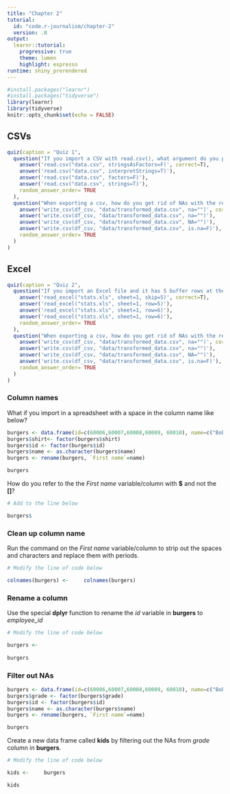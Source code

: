 ```yaml
---
title: "Chapter 2"
tutorial:
  id: "code.r-journalism/chapter-2"
  version: .8
output:
  learnr::tutorial:
    progressive: true
    theme: lumen
    highlight: espresso
runtime: shiny_prerendered
---
```



```r
#install.packages("learnr")
#install.packages("tidyverse")
library(learnr)
library(tidyverse)
knitr::opts_chunk$set(echo = FALSE)
```


## CSVs

```r
quiz(caption = "Quiz 1",
  question("If you import a CSV with read.csv(), what argument do you pass to make sure strings are not interpreted as factors?",
    answer('read.csv("data.csv", stringsAsFactors=F)', correct=T),
    answer('read.csv("data.csv", interpretStrings=T)'),
    answer('read.csv("data.csv", factors=F)'),
    answer('read.csv("data.csv", strings=T)'),
    random_answer_order= TRUE
  ),
  question("When exporting a csv, how do you get rid of NAs with the readr package?",
    answer('write_csv(df_csv, "data/transformed_data.csv", na="")', correct = TRUE),
    answer('write.csv(df_csv, "data/transformed_data.csv", na="")'),
    answer('write_csv(df_csv, "data/transformed_data.csv", NA="")'),
    answer('write.csv(df_csv, "data/transformed_data.csv", is.na=F)'),
    random_answer_order= TRUE
  )
)

```

## Excel

```r
quiz(caption = "Quiz 2",
  question("If you import an Excel file and it has 5 buffer rows at the top before the real data starts, how do you deal with that using the **readxl** package?",
    answer('read_excel("stats.xls", sheet=1, skip=5)', correct=T),
    answer('read_excel("stats.xls", sheet=1, row=5)'),
    answer('read_excel("stats.xls", sheet=1, row=6)'),
    answer('read_excel("stats.xls", sheet=1, row=6)'),
    random_answer_order= TRUE
  ),
  question("When exporting a csv, how do you get rid of NAs with the readr package?",
    answer('write_csv(df_csv, "data/transformed_data.csv", na="")', correct = TRUE),
    answer('write.csv(df_csv, "data/transformed_data.csv", na="")'),
    answer('write_csv(df_csv, "data/transformed_data.csv", NA="")'),
    answer('write.csv(df_csv, "data/transformed_data.csv", is.na=F)'),
    random_answer_order= TRUE
  )
)
```


### Column names

What if you import in a spreadsheet with a space in the column name like below?

```r
burgers <- data.frame(id=c(60006,60007,60008,60009, 60010), name=c("Bob", "Linda", "Louise", "Tina", "Gene"), age=c(45, 44, 12, 13, 11), shirt=c("White", "Red", "Pink", "Blue", "Yellow"))
burgers$shirt<- factor(burgers$shirt)
burgers$id <- factor(burgers$id)
burgers$name <- as.character(burgers$name)
burgers <- rename(burgers, `First name`=name)
```

```r
burgers
```

How do you refer to the the *First name* variable/column with **$** and not the **[]**?

```r
# Add to the line below

burgers$
```

### Clean up column name

Run the command on the *First name* variable/column to strip out the spaces and characters and replace them with periods.

```r
# Modify the line of code below

colnames(burgers) <-     colnames(burgers)
```

### Rename a column

Use the special **dplyr** function to rename the *id* variable in **burgers** to *employee_id*

```r
# Modify the line of code below

burgers <- 
  
burgers
```


### Filter out NAs

```r
burgers <- data.frame(id=c(60006,60007,60008,60009, 60010), name=c("Bob", "Linda", "Louise", "Tina", "Gene"), age=c(45, 44, 12, 13, 11), grade=c(NA, NA, "seventh", "eighth", "sixth"))
burgers$grade <- factor(burgers$grade)
burgers$id <- factor(burgers$id)
burgers$name <- as.character(burgers$name)
burgers <- rename(burgers, `First name`=name)
```

```r
burgers
```

Create a new data frame called **kids** by filtering out the NAs from *grade* column in **burgers**.

```r
# Modify the line of code below

kids <-     burgers

kids
```
